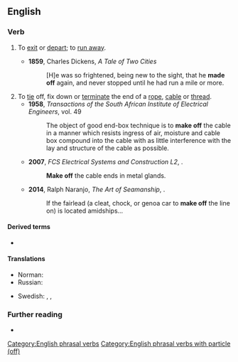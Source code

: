 ==English==

===Verb===
{{head|en|verb}}

# {{lb|en|intransitive}} To [[exit]] or [[depart]]; to [[run away]].
#: {{syn|en|flee|run away}}
#: {{ux|en|As soon as he saw me, he turned around and '''made off''' down the road.}}
#* '''1859''', Charles Dickens, ''A Tale of Two Cities''
#*: [H]e was so frightened, being new to the sight, that he '''made off''' again, and never stopped until he had run a mile or more.
# To [[tie]] off, fix down or [[terminate]] the end of a [[rope]], [[cable]] or [[thread]].
#* '''1958''', ''Transactions of the South African Institute of Electrical Engineers'', vol. 49
#*: The object of good end-box technique is to '''make off''' the cable in a manner which resists ingress of air, moisture and cable box compound into the cable with as little interference with the lay and structure of the cable as possible.
#* '''2007''', ''FCS Electrical Systems and Construction L2'', {{ISBN|1770256008}}.
#*: '''Make off''' the cable ends in metal glands.
#* '''2014''', Ralph Naranjo, ''The Art of Seamanship'', {{ISBN|0071791582}}.
#*: If the fairlead (a cleat, chock, or genoa car to '''make off''' the line on) is located amidships...

====Derived terms====
* {{l|en|make off with}}

====Translations====
{{trans-top|to run away; to exit}}
* Norman: {{t|nrf|avitrer}}
* Russian: {{t+|ru|убега́ть}}
{{trans-mid}}
* Swedish: {{t|sv|ge sig i väg}}, {{t+|sv|smita}}, {{t+|sv|sjappa}} {{qualifier|slang}}
{{trans-bottom}}

===Further reading===
* {{R:Lexico}}

[[Category:English phrasal verbs]]
[[Category:English phrasal verbs with particle (off)]]